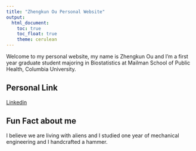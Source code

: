 ```yaml
---
title: "Zhengkun Ou Personal Website"
output: 
  html_document:
    toc: true
    toc_float: true
    theme: cerulean
---
```


Welcome to my personal website, my name is Zhengkun Ou and I'm a first year graduate student majoring in Biostatistics at Mailman School of Public Health, Columbia University. 

## Personal Link
[Linkedin](https://www.linkedin.com/in/zhengkun-ou-90874b265/)

## Fun Fact about me
I believe we are living with aliens and I studied one year of mechanical engineering and I handcrafted a hammer. 

